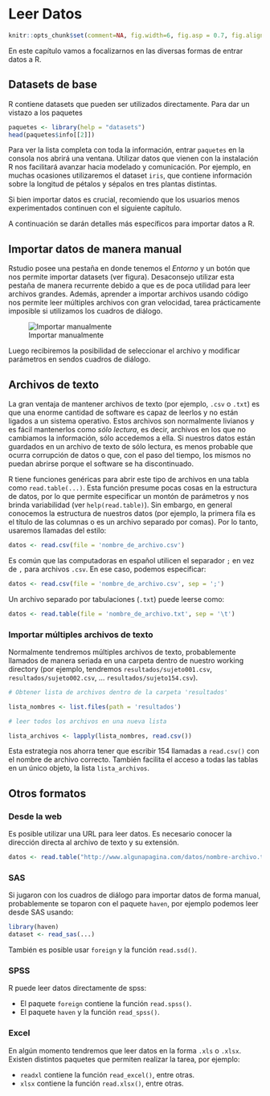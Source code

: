 # Leer Datos

```r
knitr::opts_chunk$set(comment=NA, fig.width=6, fig.asp = 0.7, fig.align = 'center')
```

En este capítulo vamos a focalizarnos en las diversas formas de entrar datos a R.


## Datasets de base

R contiene datasets que pueden ser utilizados directamente. Para dar un vistazo a los paquetes 


```r

paquetes <- library(help = "datasets")
head(paquetes$info[[2]])

```

Para ver la lista completa con toda la información, entrar `paquetes` en la consola nos abrirá una ventana. Utilizar datos que vienen con la instalación R nos facilitará avanzar hacia modelado y comunicación. Por ejemplo, en muchas ocasiones utilizaremos el dataset `iris`, que contiene información sobre la longitud de pétalos y sépalos en tres plantas distintas.  

Si bien importar datos es crucial, recomiendo que los usuarios menos experimentados continuen con el siguiente capítulo. 

A continuación se darán detalles más específicos para importar datos a R.

## Importar datos de manera manual

Rstudio posee una pestaña en donde tenemos el *Entorno* y un botón que nos permite importar datasets (ver figura). Desaconsejo utilizar esta pestaña de manera recurrente debido a que es de poca utilidad para leer archivos grandes. Además, aprender a importar archivos usando código nos permite leer múltiples archivos con gran velocidad, tarea prácticamente imposible si utilizamos los cuadros de diálogo.   

![Importar manualmente](img/manual_import_01.PNG)

Luego recibiremos la posibilidad de seleccionar el archivo y modificar parámetros en sendos cuadros de diálogo.

## Archivos de texto

La gran ventaja de mantener archivos de texto (por ejemplo, `.csv` o `.txt`) es que una enorme cantidad de software es capaz de leerlos y no están ligados a un sistema operativo. Estos archivos son normalmente livianos y es fácil mantenerlos como *sólo lectura*, es decir, archivos en los que no cambiamos la información, sólo accedemos a ella. Si nuestros datos están guardados en un archivo de texto de sólo lectura, es menos probable que ocurra corrupción de datos o que, con el paso del tiempo, los mismos no puedan abrirse porque el software se ha discontinuado.  

R tiene funciones genéricas para abrir este tipo de archivos en una tabla como `read.table(...)`. Esta función presume pocas cosas en la estructura de datos, por lo que permite especificar un montón de parámetros y nos brinda variabilidad (ver `help(read.table)`). Sin embargo, en general conocemos la estructura de nuestros datos (por ejemplo, la primera fila es el título de las columnas o es un archivo separado por comas). Por lo tanto, usaremos llamadas del estilo:

```r

datos <- read.csv(file = 'nombre_de_archivo.csv')

```

Es común que las computadoras en español utilicen el separador `;` en vez de `,` para archivos `.csv`. En ese caso, podemos especificar:

```r

datos <- read.csv(file = 'nombre_de_archivo.csv', sep = ';')

```

Un archivo separado por tabulaciones (`.txt`) puede leerse como:

```r
datos <- read.table(file = 'nombre_de_archivo.txt', sep = '\t')

```


### Importar múltiples archivos de texto

Normalmente tendremos múltiples archivos de texto, probablemente llamados de manera seriada en una carpeta dentro de nuestro working directory (por ejemplo, tendremos `resultados/sujeto001.csv`, `resultados/sujeto002.csv`, ... `resultados/sujeto154.csv`).

```r

# Obtener lista de archivos dentro de la carpeta 'resultados'

lista_nombres <- list.files(path = 'resultados')

# leer todos los archivos en una nueva lista

lista_archivos <- lapply(lista_nombres, read.csv())

```

Esta estrategia nos ahorra tener que escribir 154 llamadas a `read.csv()` con el nombre de archivo correcto. También facilita el acceso a todas las tablas en un único objeto, la lista `lista_archivos`. 

## Otros formatos

### Desde la web

Es posible utilizar una URL para leer datos. Es necesario conocer la dirección directa al archivo de texto y su extensión.

```r
datos <- read.table("http://www.algunapagina.com/datos/nombre-archivo.txt")
```


### SAS

Si jugaron con los cuadros de diálogo para importar datos de forma manual, probablemente se toparon con el paquete `haven`, por ejemplo podemos leer desde SAS usando:  

```r

library(haven)
dataset <- read_sas(...)

```

También es posible usar `foreign` y la función `read.ssd()`.

### SPSS

R puede leer datos directamente de spss: 

* El paquete `foreign` contiene la función `read.spss()`. 
* El paquete `haven` y la función `read_spss()`.  

### Excel

En algún momento tendremos que leer datos en la forma `.xls` o `.xlsx`. Existen distintos paquetes que permiten realizar la tarea, por ejemplo:

* `readxl` contiene la función `read_excel()`, entre otras.
* `xlsx` contiene la función `read.xlsx()`, entre otras.


